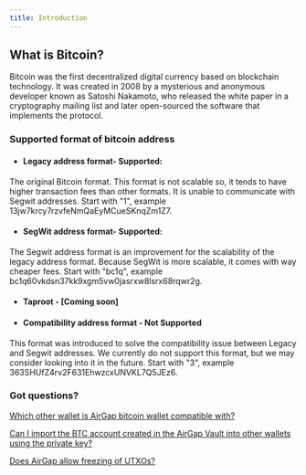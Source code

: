 ```yaml
---
title: Introduction
---
```



## What is Bitcoin?
Bitcoin was the first decentralized digital currency based on blockchain technology. It was created in 2008 by a mysterious and anonymous developer known as Satoshi Nakamoto, who released the white paper in a cryptography mailing list and later open-sourced the software that implements the protocol.

### Supported format of bitcoin address
- #### Legacy address format- Supported:
The original Bitcoin format. This format is not scalable so, it tends to have higher transaction fees than other formats. It is unable to communicate with Segwit addresses. Start with "1", example 13jw7krcy7rzvfeNmQaEyMCueSKnqZm1Z7.

- #### SegWit address format- Supported:
The Segwit address format is an improvement for the scalability of the legacy address format. Because SegWit is more scalable, it comes with way cheaper fees. Start with "bc1q", example bc1q60vkdsn37kk9xgm5vw0jasrxw8lsrx68rqwr2g.

- #### Taproot - [Coming soon]


- #### Compatibility address format - Not Supported
This format was introduced to solve the compatibility issue between Legacy and Segwit addresses. We currently do not support this format, but we may consider looking into it in the future. Start with "3", example 363SHUfZ4rv2F631EhwzcxUNVKL7Q5JEz6.

### Got questions?
[Which other wallet is AirGap bitcoin wallet compatible with?](https://support.airgap.it/currencies/bitcoin/wallet-compatibility)

[Can I import the BTC account created in the AirGap Vault into other wallets using the private key?](https://support.airgap.it/FAQ#can-i-import-the-btc-account-created-in-the-airgap-vault-into-other-wallets-using-the-private-key)

[Does AirGap allow freezing of UTXOs?](https://support.airgap.it/FAQ#does-airgap-allow-freezing-of-utxos)








